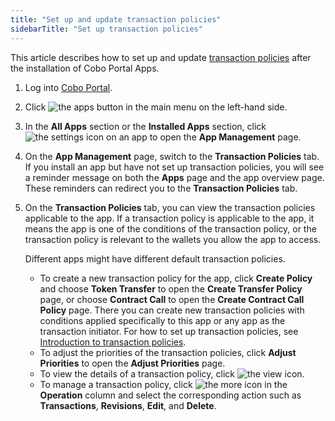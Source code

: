 ```yaml
---
title: "Set up and update transaction policies"
sidebarTitle: "Set up transaction policies"
---
```


This article describes how to set up and update [transaction policies](/en/portal/risk-controls/tx-policies-overview) after the installation of Cobo Portal Apps.

1. Log into [Cobo Portal](https://portal.cobo.com/login).

2. Click <img src="/en/images/common/icon_apps.svg" className="icon" alt="the apps button"></img> in the main menu on the left-hand side.

3. In the **All Apps** section or the **Installed Apps** section, click <img src="/en/images/common/icon_advanced.svg" className="icon" alt="the settings icon"></img> on an app to open the **App Management** page.

4. On the **App Management** page, switch to the **Transaction Policies** tab.
    <Info>If you install an app but have not set up transaction policies, you will see a reminder message on both the <b>Apps</b> page and the app overview page. These reminders can redirect you to the <b>Transaction Policies</b> tab.</Info>

5. On the **Transaction Policies** tab, you can view the transaction policies applicable to the app. If a transaction policy is applicable to the app, it means the app is one of the conditions of the transaction policy, or the transaction policy is relevant to the wallets you allow the app to access.
    
    <Note>Different apps might have different default transaction policies.</Note>

    - To create a new transaction policy for the app, click **Create Policy** and choose **Token Transfer** to open the **Create Transfer Policy** page, or choose **Contract Call** to open the **Create Contract Call Policy** page. There you can create new transaction policies with conditions applied specifically to this app or any app as the transaction initiator. For how to set up transaction policies, see [Introduction to transaction policies](/en/portal/risk-controls/tx-policies-overview).
    - To adjust the priorities of the transaction policies, click **Adjust Priorities** to open the **Adjust Priorities** page.
    - To view the details of a transaction policy, click <img src="/en/images/common/icon_view.svg" className="icon" alt="the view icon"></img>.
    - To manage a transaction policy, click <img src="/en/images/common/icon_more.svg" className="icon" alt="the more icon"></img> in the **Operation** column and select the corresponding action such as **Transactions**, **Revisions**, **Edit**, and **Delete**.
